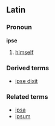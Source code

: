 ==Latin==
===Pronoun===
'''ipse'''
# [[himself]]
===Derived terms===
*[[ipse dixit]]
===Related terms===
*[[ipsa]]
*[[ipsum]]